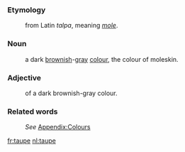 ===Etymology===
:from Latin ''talpa'',  meaning ''[[mole]]''.
===Noun===
:a dark [[brown]]ish-[[gray]] [[color|colour]], the colour of moleskin.
===Adjective===
:of a dark brownish-gray colour.
===Related words===
:''See'' [[Wiktionary_Appendix:Colours|Appendix:Colours]]

[[fr:taupe]]
[[nl:taupe]]